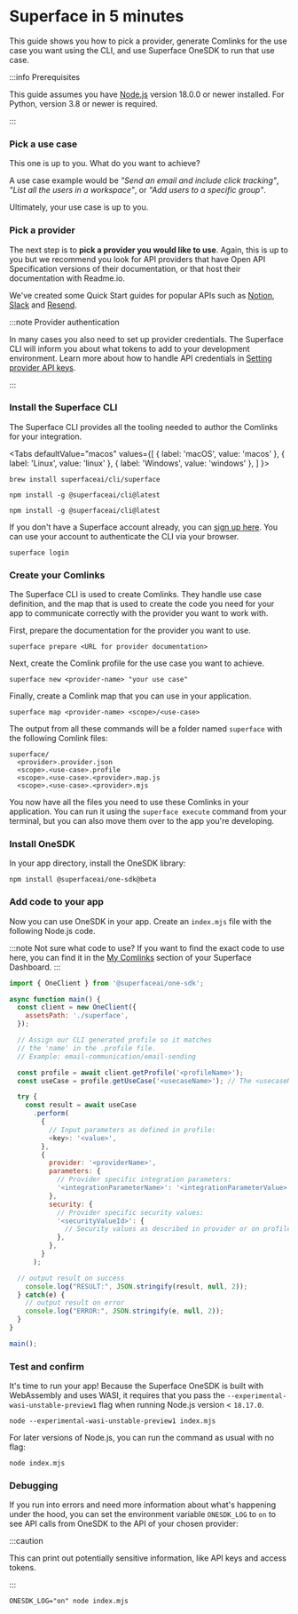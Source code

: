 
# Superface in 5 minutes

This guide shows you how to pick a provider, generate Comlinks for the use case you want using the CLI, and use Superface OneSDK to run that use case.

:::info Prerequisites

This guide assumes you have [Node.js](https://nodejs.dev/) version 18.0.0 or newer installed. For Python, version 3.8 or newer is required.

:::

<div class="count-steps-h3">

### Pick a use case

This one is up to you. What do you want to achieve?

A use case example would be _"Send an email and include click tracking"_, _"List all the users in a workspace"_, or _"Add users to a specific group"_.

Ultimately, your use case is up to you.

### Pick a provider

The next step is to **pick a provider you would like to use**. Again, this is up to you but we recommend you look for API providers that have Open API Specification versions of their documentation, or that host their documentation with Readme.io.

We've created some Quick Start guides for popular APIs such as [Notion](../api-examples/notion.mdx), [Slack](../api-examples/slack.mdx) and [Resend](../api-examples/resend.mdx).

:::note Provider authentication

In many cases you also need to set up provider credentials. The Superface CLI will inform you about what tokens to add to your development environment. Learn more about how to handle API credentials in [Setting provider API keys](../guides/api-keys.md).

:::

### Install the Superface CLI

The Superface CLI provides all the tooling needed to author the Comlinks for your integration.

<Tabs
  defaultValue="macos"
  values={[
    { label: 'macOS', value: 'macos' },
    { label: 'Linux', value: 'linux' },
    { label: 'Windows', value: 'windows' },
  ]
}>

<TabItem value="macos">

```shell title="Install with Homebrew"
brew install superfaceai/cli/superface
```

</TabItem>
<TabItem value="linux">

```shell title="Install with NPM"
npm install -g @superfaceai/cli@latest
```

</TabItem>
<TabItem value="windows">

```shell title="Install with NPM"
npm install -g @superfaceai/cli@latest
```

</TabItem>
</Tabs>

If you don't have a Superface account already, you can [sign up here](https://superface.ai/create-account). You can use your account to authenticate the CLI via your browser.

```shell
superface login
```

### Create your Comlinks

The Superface CLI is used to create Comlinks. They handle use case definition, and the map that is used to create the code you need for your app to communicate correctly with the provider you want to work with.

First, prepare the documentation for the provider you want to use.

```shell
superface prepare <URL for provider documentation>
```

Next, create the Comlink profile for the use case you want to achieve.

```shell
superface new <provider-name> "your use case"
```

Finally, create a Comlink map that you can use in your application.

```shell
superface map <provider-name> <scope>/<use-case>
```

The output from all these commands will be a folder named `superface` with the following Comlink files:

```shell
superface/
  <provider>.provider.json
  <scope>.<use-case>.profile
  <scope>.<use-case>.<provider>.map.js
  <scope>.<use-case>.<provider>.mjs
```

You now have all the files you need to use these Comlinks in your application. You can run it using the `superface execute` command from your terminal, but you can also move them over to the app you're developing.

### Install OneSDK

In your app directory, install the OneSDK library:

```shell
npm install @superfaceai/one-sdk@beta
```

### Add code to your app

Now you can use OneSDK in your app. Create an `index.mjs` file with the following Node.js code.

:::note Not sure what code to use?
If you want to find the exact code to use here, you can find it in the [My Comlinks](https://superface.ai/app) section of your Superface Dashboard.
:::

```js title="index.mjs"
import { OneClient } from '@superfaceai/one-sdk';

async function main() {
  const client = new OneClient({
    assetsPath: './superface',
  });

  // Assign our CLI generated profile so it matches
  // the 'name' in the .profile file.
  // Example: email-communication/email-sending

  const profile = await client.getProfile('<profileName>');
  const useCase = profile.getUseCase('<usecaseName>'); // The <usecaseName> is also found in the .profile file

  try {
    const result = await useCase
      .perform(
        {
          // Input parameters as defined in profile:
          <key>: '<value>',
        },
        {
          provider: '<providerName>',
          parameters: {
            // Provider specific integration parameters:
            '<integrationParameterName>': '<integrationParameterValue>',
          },
          security: {
            // Provider specific security values:
            '<securityValueId>': {
              // Security values as described in provider or on profile page
            },
          },
        }
      );

  // output result on success
    console.log("RESULT:", JSON.stringify(result, null, 2));
  } catch(e) {
    // output result on error
    console.log("ERROR:", JSON.stringify(e, null, 2));
  }
}

main();
```

### Test and confirm

It's time to run your app! Because the Superface OneSDK is built with WebAssembly and uses WASI, it requires that you pass the `--experimental-wasi-unstable-preview1` flag when running Node.js version < `18.17.0`.

```shell
node --experimental-wasi-unstable-preview1 index.mjs
```

For later versions of Node.js, you can run the command as usual with no flag:

```shell
node index.mjs
```

### Debugging

If you run into errors and need more information about what's happening under the hood, you can set the environment variable `ONESDK_LOG` to `on` to see API calls from OneSDK to the API of your chosen provider:

:::caution

This can print out potentially sensitive information, like API keys and access tokens.

:::

```shell
ONESDK_LOG="on" node index.mjs
```

</div>
